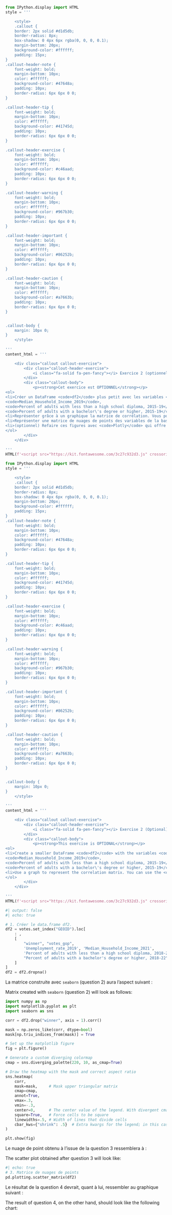 :::: {.content-visible when-profile="fr"}


```python
from IPython.display import HTML
style = '''

    <style>
    .callout {
    border: 2px solid #d1d5db;
    border-radius: 8px;
    box-shadow: 0 4px 6px rgba(0, 0, 0, 0.1);
    margin-bottom: 20px;
    background-color: #ffffff;
    padding: 15px;
}
.callout-header-note {
    font-weight: bold;
    margin-bottom: 10px;
    color: #ffffff;
    background-color: #47648a;
    padding: 10px;
    border-radius: 6px 6px 0 0;
}

.callout-header-tip {
    font-weight: bold;
    margin-bottom: 10px;
    color: #ffffff;
    background-color: #41745d;
    padding: 10px;
    border-radius: 6px 6px 0 0;
}

.callout-header-exercise {
    font-weight: bold;
    margin-bottom: 10px;
    color: #ffffff;
    background-color: #c46aad;
    padding: 10px;
    border-radius: 6px 6px 0 0;
}

.callout-header-warning {
    font-weight: bold;
    margin-bottom: 10px;
    color: #ffffff;
    background-color: #967b30;
    padding: 10px;
    border-radius: 6px 6px 0 0;
}

.callout-header-important {
    font-weight: bold;
    margin-bottom: 10px;
    color: #ffffff;
    background-color: #86252b;
    padding: 10px;
    border-radius: 6px 6px 0 0;
}

.callout-header-caution {
    font-weight: bold;
    margin-bottom: 10px;
    color: #ffffff;
    background-color: #a7663b;
    padding: 10px;
    border-radius: 6px 6px 0 0;
}


.callout-body {
    margin: 10px 0;
}
    </style>
    
'''
content_html = '''

    <div class="callout callout-exercise">
        <div class="callout-header-exercise">
            <i class="fa-solid fa-pen-fancy"></i> Exercice 2 (optionnel) : Regarder les corrélations entre les variables
        </div>
        <div class="callout-body">
            <p><strong>Cet exercice est OPTIONNEL</strong></p>
<ol>
<li>Créer un DataFrame <code>df2</code> plus petit avec les variables <code>winner</code>, <code>votes_gop</code>, <code>Unemployment_rate_2019</code>,
<code>Median_Household_Income_2019</code>,
<code>Percent of adults with less than a high school diploma, 2015-19</code>,
<code>Percent of adults with a bachelor\'s degree or higher, 2015-19</code></li>
<li>Représenter grâce à un graphique la matrice de corrélation. Vous pouvez utiliser le <em>package</em> <code>seaborn</code> et sa fonction <code>heatmap</code>.</li>
<li>Représenter une matrice de nuages de points des variables de la base <code>df2</code> avec <code>pd.plotting.scatter_matrix</code></li>
<li>(optionnel) Refaire ces figures avec <code>Plotly</code> qui offre également la possibilité de faire une matrice de corrélation.</li>
</ol>
        </div>
    </div>
    
'''
HTML(f'<script src="https://kit.fontawesome.com/3c27c932d3.js" crossorigin="anonymous"></script>\n{style}\n{content_html}')

```

::::

:::: {.content-visible when-profile="en"}


```python
from IPython.display import HTML
style = '''

    <style>
    .callout {
    border: 2px solid #d1d5db;
    border-radius: 8px;
    box-shadow: 0 4px 6px rgba(0, 0, 0, 0.1);
    margin-bottom: 20px;
    background-color: #ffffff;
    padding: 15px;
}
.callout-header-note {
    font-weight: bold;
    margin-bottom: 10px;
    color: #ffffff;
    background-color: #47648a;
    padding: 10px;
    border-radius: 6px 6px 0 0;
}

.callout-header-tip {
    font-weight: bold;
    margin-bottom: 10px;
    color: #ffffff;
    background-color: #41745d;
    padding: 10px;
    border-radius: 6px 6px 0 0;
}

.callout-header-exercise {
    font-weight: bold;
    margin-bottom: 10px;
    color: #ffffff;
    background-color: #c46aad;
    padding: 10px;
    border-radius: 6px 6px 0 0;
}

.callout-header-warning {
    font-weight: bold;
    margin-bottom: 10px;
    color: #ffffff;
    background-color: #967b30;
    padding: 10px;
    border-radius: 6px 6px 0 0;
}

.callout-header-important {
    font-weight: bold;
    margin-bottom: 10px;
    color: #ffffff;
    background-color: #86252b;
    padding: 10px;
    border-radius: 6px 6px 0 0;
}

.callout-header-caution {
    font-weight: bold;
    margin-bottom: 10px;
    color: #ffffff;
    background-color: #a7663b;
    padding: 10px;
    border-radius: 6px 6px 0 0;
}


.callout-body {
    margin: 10px 0;
}
    </style>
    
'''
content_html = '''

    <div class="callout callout-exercise">
        <div class="callout-header-exercise">
            <i class="fa-solid fa-pen-fancy"></i> Exercise 2 (Optional): Examining Correlations Between Variables
        </div>
        <div class="callout-body">
            <p><strong>This exercise is OPTIONAL</strong></p>
<ol>
<li>Create a smaller DataFrame <code>df2</code> with the variables <code>winner</code>, <code>votes_gop</code>, <code>Unemployment_rate_2019</code>,
<code>Median_Household_Income_2019</code>,
<code>Percent of adults with less than a high school diploma, 2015-19</code>,
<code>Percent of adults with a bachelor\'s degree or higher, 2015-19</code>.</li>
<li>Use a graph to represent the correlation matrix. You can use the <code>seaborn</code> package and its <code>heatmap</code> function.</li>
</ol>
        </div>
    </div>
    
'''
HTML(f'<script src="https://kit.fontawesome.com/3c27c932d3.js" crossorigin="anonymous"></script>\n{style}\n{content_html}')

```


::::


```python
#| output: false
#| echo: true

# 1. Créer le data.frame df2.
df2 = votes.set_index("GEOID").loc[
    : ,
    [
        "winner", "votes_gop",
        'Unemployment_rate_2019', 'Median_Household_Income_2021',
        'Percent of adults with less than a high school diploma, 2018-22',
        "Percent of adults with a bachelor's degree or higher, 2018-22"
    ]
]
df2 = df2.dropna()
```


::: {.content-visible when-profile="fr"}
La matrice construite avec `seaborn` (question 2) aura l'aspect suivant :
:::

::: {.content-visible when-profile="en"}
Matrix created with `seaborn` (question 2) will look as follows:
:::

```python
import numpy as np
import matplotlib.pyplot as plt
import seaborn as sns

corr = df2.drop("winner", axis = 1).corr()

mask = np.zeros_like(corr, dtype=bool)
mask[np.triu_indices_from(mask)] = True

# Set up the matplotlib figure
fig = plt.figure()

# Generate a custom diverging colormap
cmap = sns.diverging_palette(220, 10, as_cmap=True)

# Draw the heatmap with the mask and correct aspect ratio
sns.heatmap(
    corr,
    mask=mask,     # Mask upper triangular matrix
    cmap=cmap,
    annot=True,
    vmax=.3,
    vmin=-.3,
    center=0,      # The center value of the legend. With divergent cmap, where white is
    square=True,   # Force cells to be square
    linewidths=.5, # Width of lines that divide cells
    cbar_kws={"shrink": .5}  # Extra kwargs for the legend; in this case, shrink by 50%
)

plt.show(fig)
```


::: {.content-visible when-profile="fr"}
Le nuage de point obtenu à l'issue de la question 3 ressemblera à :
:::

::: {.content-visible when-profile="en"}
The scatter plot obtained after question 3 will look like:
:::


```python
#| echo: true
# 3. Matrice de nuages de points
pd.plotting.scatter_matrix(df2)
```

::: {.content-visible when-profile="fr"}
Le résultat de la question 4 devrait, quant à lui,
ressembler au graphique suivant :
:::

::: {.content-visible when-profile="en"}
The result of question 4, on the other hand, should look like the following chart:
:::


